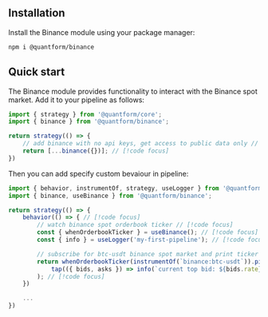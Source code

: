 ## Installation

Install the Binance module using your package manager:

```bash
npm i @quantform/binance
```

## Quick start

The Binance module provides functionality to interact with the Binance spot market. Add it to your pipeline as follows:

```typescript
import { strategy } from '@quantform/core';
import { binance } from '@quantform/binance';

return strategy(() => {
    // add binance with no api keys, get access to public data only // [!code focus]
    return [...binance({})]; // [!code focus]
})
```

Then you can add specify custom bevaiour in pipeline:

```typescript
import { behavior, instrumentOf, strategy, useLogger } from '@quantform/core';
import { binance, useBinance } from '@quantform/binance';

return strategy(() => {
    behavior(() => { // [!code focus]
        // watch binance spot orderbook ticker // [!code focus]
        const { whenOrderbookTicker } = useBinance(); // [!code focus]
        const { info } = useLogger('my-first-pipeline'); // [!code focus]

        // subscribe for btc-usdt binance spot market and print ticker values // [!code focus]
        return whenOrderbookTicker(instrumentOf(`binance:btc-usdt`)).pipe( // [!code focus]
            tap(({ bids, asks }) => info(`current top bid: ${bids.rate}, ask: ${asks.rate}`)) // [!code focus]
        ); // [!code focus]
    })

    ...
})
```